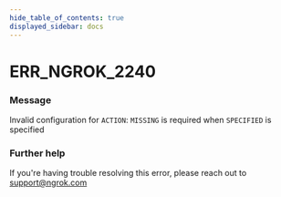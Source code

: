 ```yaml
---
hide_table_of_contents: true
displayed_sidebar: docs
---
```



# ERR_NGROK_2240

### Message
Invalid configuration for `ACTION`: `MISSING` is required when `SPECIFIED` is specified

<ErrorDetails error='err_ngrok_2240' />


### Further help
If you're having trouble resolving this error, please reach out to [support@ngrok.com](mailto:support@ngrok.com?subject=Help%20with%20ERR_NGROK_2240)

